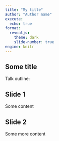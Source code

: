 ```yaml
---
title: "My title"
author: "Author name"
execute:
  echo: true
format:
  revealjs: 
    theme: dark
    slide-number: true
engine: knitr
---
```


## Some title

Talk outline:

## Slide 1

Some content

## Slide 2

Some more content
